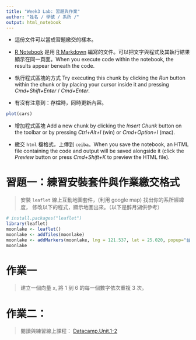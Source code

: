 ```yaml
---
title: "Week3 Lab: 習題與作業"
author: "姓名 / 學號 / 系所 /"
output: html_notebook
---
```


- 這份文件可以當成習題繳交的樣本。

- [R Notebook](http://rmarkdown.rstudio.com/r_notebooks.html) 是用 [R Markdown](http://rmarkdown.rstudio.com) 編寫的文件。可以把文字與程式及其執行結果顯示在同一頁面。When you execute code within the notebook, the results appear beneath the code. 
- 執行程式區塊的方式 Try executing this chunk by clicking the *Run* button within the chunk or by placing your cursor inside it and pressing *Cmd+Shift+Enter* / *Cmd+Enter*. 
- 有沒有注意到：存檔時，同時更新內容。


```r
plot(cars)
```

- 增加程式區塊 Add a new chunk by clicking the *Insert Chunk* button on the toolbar or by pressing *Ctrl+Alt+I* (win) or *Cmd+Option+I* (mac).

- 繳交 `html` 檔格式，上傳到 `ceiba`。When you save the notebook, an HTML file containing the code and output will be saved alongside it (click the *Preview* button or press *Cmd+Shift+K* to preview the HTML file).


# 習題一：練習安裝套件與作業繳交格式

> 安裝 `leaflet` 線上互動地圖套件，(利用 google map) 找出你的系所經緯度，
修改以下的程式，顯示地圖出來。（以下是醉月湖供參考）

```r
# install.packages("leaflet")
library(leaflet)
moonlake <- leaflet()
moonlake <- addTiles(moonlake)
moonlake <- addMarkers(moonlake, lng = 121.537, lat = 25.020, popup="台大醉月湖")
moonlake
```


# 作業一
> 建立一個向量 x, 將 1 到 6 的每一個數字依次重複 3 次。

# 作業二：
> 閱讀與練習線上課程：
[Datacamp.Unit.1-2](https://www.datacamp.com/courses/free-introduction-to-r)







